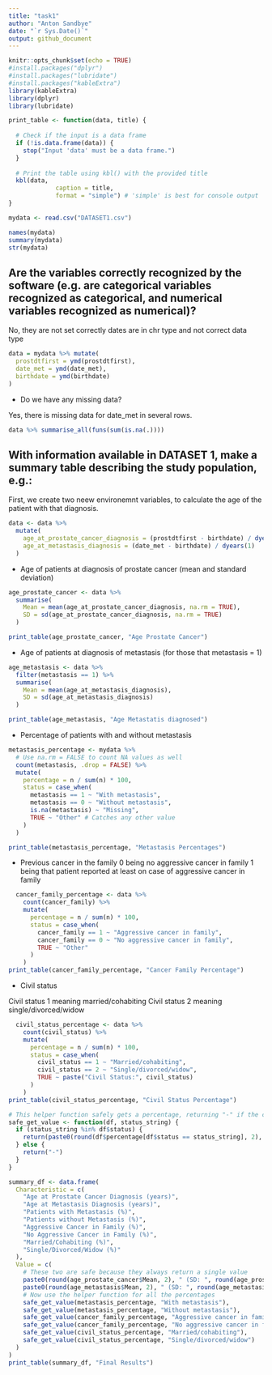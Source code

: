 ```yaml
---
title: "task1"
author: "Anton Sandbye"
date: "`r Sys.Date()`"
output: github_document
---
```


```r
knitr::opts_chunk$set(echo = TRUE)
#install.packages("dplyr")
#install.packages("lubridate")
#install.packages("kableExtra")
library(kableExtra)
library(dplyr)
library(lubridate)

print_table <- function(data, title) {
  
  # Check if the input is a data frame
  if (!is.data.frame(data)) {
    stop("Input 'data' must be a data frame.")
  }
  
  # Print the table using kbl() with the provided title
  kbl(data, 
             caption = title,
             format = "simple") # 'simple' is best for console output
}
```

```r
mydata <- read.csv("DATASET1.csv")
```

```r
names(mydata)
summary(mydata)
str(mydata)
```

## Are the variables correctly recognized by the software (e.g. are categorical variables recognized as categorical, and numerical variables recognized as numerical)?

No, they are not set correctly dates are in chr type and not correct data type

```r
data = mydata %>% mutate(
  prostdtfirst = ymd(prostdtfirst),
  date_met = ymd(date_met),
  birthdate = ymd(birthdate)
)
```


* Do we have any missing data?

Yes, there is missing data for date_met in several rows.


```r
data %>% summarise_all(funs(sum(is.na(.))))
```

## With information available in DATASET 1, make a summary table describing the study population, e.g.:

First, we create two neew environemnt variables, to calculate the age of the patient with that diagnosis.
```r
data <- data %>%
  mutate(
    age_at_prostate_cancer_diagnosis = (prostdtfirst - birthdate) / dyears(1),
    age_at_metastasis_diagnosis = (date_met - birthdate) / dyears(1)
  )
```


* Age of patients at diagnosis of prostate cancer (mean and standard deviation) 

```r
age_prostate_cancer <- data %>%
  summarise(
    Mean = mean(age_at_prostate_cancer_diagnosis, na.rm = TRUE),
    SD = sd(age_at_prostate_cancer_diagnosis, na.rm = TRUE)
  )

print_table(age_prostate_cancer, "Age Prostate Cancer")
```

* Age of patients at diagnosis of metastasis (for those that metastasis = 1) 

```r
age_metastasis <- data %>%
  filter(metastasis == 1) %>%
  summarise(
    Mean = mean(age_at_metastasis_diagnosis),
    SD = sd(age_at_metastasis_diagnosis)
  )

print_table(age_metastasis, "Age Metastatis diagnosed")
```
* Percentage of patients with and without metastasis 
```r
metastasis_percentage <- mydata %>%
  # Use na.rm = FALSE to count NA values as well
  count(metastasis, .drop = FALSE) %>%
  mutate(
    percentage = n / sum(n) * 100,
    status = case_when(
      metastasis == 1 ~ "With metastasis",
      metastasis == 0 ~ "Without metastasis",
      is.na(metastasis) ~ "Missing",
      TRUE ~ "Other" # Catches any other value
    )
  )

print_table(metastasis_percentage, "Metastasis Percentages")
```
* Previous cancer in the family 
0 being no aggressive cancer in family
1 being that patient reported at least on case of aggressive cancer in family
```r
  cancer_family_percentage <- data %>%
    count(cancer_family) %>%
    mutate(
      percentage = n / sum(n) * 100,
      status = case_when(
        cancer_family == 1 ~ "Aggressive cancer in family",
        cancer_family == 0 ~ "No aggressive cancer in family",
        TRUE ~ "Other"
      )
    )
print_table(cancer_family_percentage, "Cancer Family Percentage")
```
* Civil status

Civil status 1 meaning married/cohabiting
Civil status 2 meaning single/divorced/widow
```r
  civil_status_percentage <- data %>%
    count(civil_status) %>%
    mutate(
      percentage = n / sum(n) * 100,
      status = case_when(
        civil_status == 1 ~ "Married/cohabiting",
        civil_status == 2 ~ "Single/divorced/widow",
        TRUE ~ paste("Civil Status:", civil_status)
      )
    )
print_table(civil_status_percentage, "Civil Status Percentage")
```

```r
# This helper function safely gets a percentage, returning "-" if the category is not found.
safe_get_value <- function(df, status_string) {
  if (status_string %in% df$status) {
    return(paste0(round(df$percentage[df$status == status_string], 2), "%"))
  } else {
    return("-") 
  }
}

summary_df <- data.frame(
  Characteristic = c(
    "Age at Prostate Cancer Diagnosis (years)",
    "Age at Metastasis Diagnosis (years)",
    "Patients with Metastasis (%)",
    "Patients without Metastasis (%)",
    "Aggressive Cancer in Family (%)",
    "No Aggressive Cancer in Family (%)",
    "Married/Cohabiting (%)",
    "Single/Divorced/Widow (%)"
  ),
  Value = c(
    # These two are safe because they always return a single value
    paste0(round(age_prostate_cancer$Mean, 2), " (SD: ", round(age_prostate_cancer$SD, 2), ")"),
    paste0(round(age_metastasis$Mean, 2), " (SD: ", round(age_metastasis$SD, 2), ")"),
    # Now use the helper function for all the percentages
    safe_get_value(metastasis_percentage, "With metastasis"),
    safe_get_value(metastasis_percentage, "Without metastasis"),
    safe_get_value(cancer_family_percentage, "Aggressive cancer in family"),
    safe_get_value(cancer_family_percentage, "No aggressive cancer in family"),
    safe_get_value(civil_status_percentage, "Married/cohabiting"),
    safe_get_value(civil_status_percentage, "Single/divorced/widow")
  )
)
print_table(summary_df, "Final Results")
```




